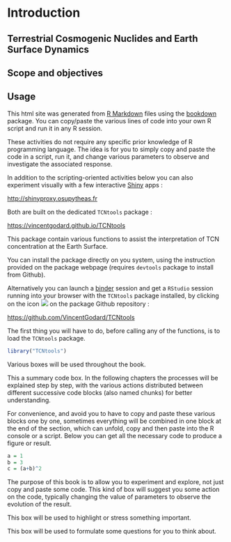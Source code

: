 # Introduction

## Terrestrial Cosmogenic Nuclides and Earth Surface Dynamics

## Scope and objectives 


## Usage

This html site was generated from  [R Markdown](http://rmarkdown.rstudio.com) files using the [bookdown](https://bookdown.org) package.
You can copy/paste the various lines of code into your own R script and run it in any R session.

These activities do not require any specific prior knowledge of R programming language.
The idea is for you to simply copy and paste the code in a script, run it, and change various parameters to observe and investigate the associated response.

In addition to the scripting-oriented activities below you can also experiment visually with a few interactive [Shiny](https://shiny.rstudio.com) apps :

<http://shinyproxy.osupytheas.fr>

Both are built on the dedicated `TCNtools` package :

<https://vincentgodard.github.io/TCNtools>

This package contain various functions to assist the interpretation of TCN concentration at the Earth Surface.

You can install the package directly on you system, using the instruction provided on the package webpage (requires `devtools` package to install from Github).

<!-- Alternatively launch a [binder](https://mybinder.org/) session and get a `RStudio` session running into your browser with the `TCNtools` package installed, by clicking on the following icon [![binder](images/binder.svg)](https://mybinder.org/v2/gh/VincentGodard/TCNtools/main?urlpath=rstudio). -->

Alternatively you can launch a [binder](https://mybinder.org/) session and get a `RStudio` session running into your browser with the `TCNtools` package installed, by clicking on the icon ![](images/binder.svg) on the package Github repository :

<https://github.com/VincentGodard/TCNtools>

<!-- You can launch the binder by clicking on the icon ![](images/binder.svg) on the package website (right column). -->

The first thing you will have to do, before calling any of the functions, is to load the `TCNtools` package.

```r
library("TCNtools")
```

Various boxes will be used throughout the book.

:::: {.codebox .codeimage data-latex="code"}
This a summary code box. 
In the following chapters the processes will be explained step by step, with the various actions distributed between different successive code blocks (also named chunks) for better understanding.

For convenience, and avoid you to have to copy and paste these various blocks one by one, sometimes everything will be combined in one block at the end of the section, which can unfold, copy and then paste into the R console or a script.
Below you can get all the necessary code to produce a figure or result.
```r
a = 1
b = 3
c = (a+b)^2
```
::::


:::: {.actionbox .actionimage data-latex="action"}
The purpose of this book is to allow you to experiment and explore, not just copy and paste some code.
This kind of box will suggest you some action on the code, typically changing the value of parameters to observe the evolution of the result.
::::

:::: {.notebox .noteimage data-latex="note"}
This box will be used to highlight or stress something important.
::::

:::: {.questionbox .questionimage data-latex="question"}
This box will be used to formulate some questions for you to think about.
::::



